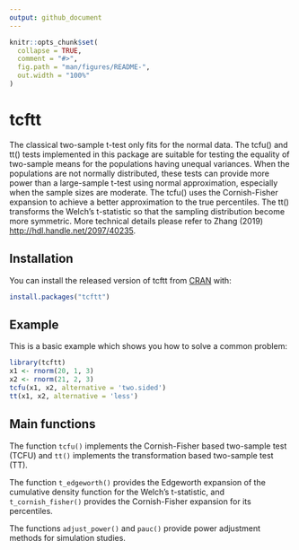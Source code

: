 ```yaml
---
output: github_document
---
```


<!-- README.md is generated from README.Rmd. Please edit that file -->

```r
knitr::opts_chunk$set(
  collapse = TRUE,
  comment = "#>",
  fig.path = "man/figures/README-",
  out.width = "100%"
)
```

# tcftt

<!-- badges: start -->
<!-- badges: end -->

The classical two-sample t-test only fits for the normal data.
The tcfu() and tt() tests implemented in this package are suitable for 
testing the equality of two-sample means for the populations having 
unequal variances. When the populations are not normally distributed,
these tests can provide more power than a large-sample t-test using normal
approximation, especially when the sample sizes are moderate. The tcfu() 
uses the Cornish-Fisher expansion to achieve a better approximation to the 
true percentiles. The tt() transforms the Welch's t-statistic so that the 
sampling distribution become more symmetric. More technical details please 
refer to Zhang (2019) <http://hdl.handle.net/2097/40235>.

## Installation

You can install the released version of tcftt from [CRAN](https://CRAN.R-project.org) with:

``` r
install.packages("tcftt")
```

## Example

This is a basic example which shows you how to solve a common problem:

```r
library(tcftt)
x1 <- rnorm(20, 1, 3)
x2 <- rnorm(21, 2, 3)
tcfu(x1, x2, alternative = 'two.sided')
tt(x1, x2, alternative = 'less')
```

## Main functions

The function `tcfu()` implements the Cornish-Fisher based two-sample test (TCFU) and `tt()` implements the transformation based two-sample test (TT). 

The function `t_edgeworth()` provides the Edgeworth expansion of the cumulative density function for the Welch's t-statistic, and `t_cornish_fisher()` provides the Cornish-Fisher expansion for its percentiles.  

The functions `adjust_power()` and `pauc()` provide power adjustment methods for simulation studies.
